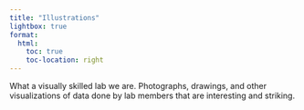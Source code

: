 ```yaml
---
title: "Illustrations"
lightbox: true
format:
  html:
    toc: true      
    toc-location: right
---
```


What a visually skilled lab we are. Photographs, drawings, and other visualizations of data done by lab members that are interesting and striking.
